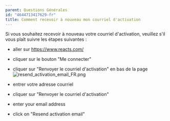 ```yaml
---
parent: Questions Générales
id: "4644713417629-fr"
title: Comment recevoir à nouveau mon courriel d'activation
---
```

Si vous souhaitez recevoir à nouveau votre courriel d'activation, veuillez s'il vous plaît suivre les étapes suivantes :

- aller sur https://www.reacts.com/

- cliquer sur le bouton "Me connecter"

- cliquer sur "Renvoyer le courriel d'activation" en bas de la page
![resend_activation_email_FR.png](@assets/attachments/resend_activation_email_FR.png)

- entrer votre adresse courriel

- cliquer sur "Renvoyer le courriel d'activation"

- enter your email address

- click on "Resend activation email"
